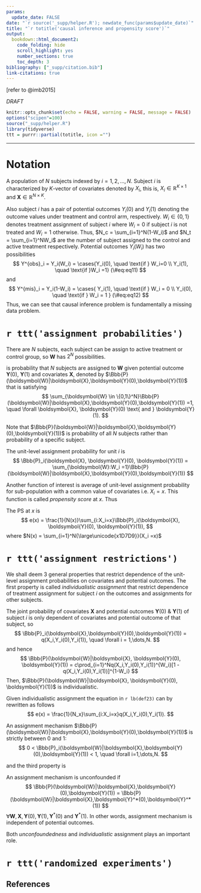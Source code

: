 ```yaml
---
params:
  update_date: FALSE
date: "`r source('_supp/helper.R'); newdate_func(params$update_date)`"
title: "`r totitle('causal inference and propensity score')`"
output: 
  bookdown::html_document2:
    code_folding: hide
    scroll_highlight: yes
    number_sections: true
    toc_depth: 3
bibliography: ["_supp/citation.bib"]
link-citations: true
---
```


\newcommand{\bf}[1]{\boldsymbol{#1}}
\newcommand{\hat}[1]{\widehat{#1}}
\newcommand{\mm}[1]{\mathbb{#1}}
\newcommand{\bar}[1]{\overline{#1}}
\newcommand{\tp}[1]{{#1}^{\top}}
\newcommand{\scr}[1]{\mathscr{#1}}


\def\E{\Bbb{E}}
\def\V{\Bbb{V}}
\def\P{\Bbb{P}}
\def\I{{\large\unicode{x1D7D9}}}
\def\indep{\perp\!\!\!\!\perp}
\newcommand{\overeq}[2]{\stackrel{#1}{#2}}
\def\epsilon{\varepsilon} 
\def\logit{\text{logit}} 


::: {.right .shad}
[refer to @imb2015]
:::

::: {.watermark}
*DRAFT*
:::

```r
knitr::opts_chunk$set(echo = FALSE, warning = FALSE, message = FALSE)
options("scipen"=100)
source("_supp/helper.R")
library(tidyverse)
ttt = purrr::partial(totitle, icon ="")
```

***

# Notation

A population of $N$ subjects indexed by $i = 1,2,\dots,N$. Subject $i$ is characterized by $K$-vector of covariates denoted by $X_i$, this is, $X_i \in \mathbb{R}^{K\times 1}$ and $\bf{X} \in \mathbb{R}^{N\times K}$. 

Also subject $i$ has a pair of potential outcomes $Y_i(0)$ and $Y_i(1)$ denoting the outcome values under treatment and control arm, respectively. $W_i \in \{0,1\}$ denotes treatment assignment of subject $i$ where $W_i = 0$ if subject $i$ is not treated and $W_i=1$ otherwise. Thus, $N_c = \sum_{i=1}^N(1-W_i)$ and $N_t = \sum_{i=1}^NW_i$ are the number of subject assigned to the control and active treatment respectively. Potential outcomes $Y_i(W_i)$ has two possibilities 
$$
Y^{obs}_i = Y_i(W_i) = \cases{Y_i(0), \quad \text{if } W_i=0 \\
Y_i(1), \quad \text{if }W_i =1}
(\#eq:eq11)
$$
and
$$
Y^{mis}_i = Y_i(1-W_i) = \cases{
Y_i(1), \quad \text{if } W_i = 0 \\
Y_i(0), \quad \text{if } W_i = 1
}
(\#eq:eq12)
$$
Thus, we can see that causal inference problem is fundamentally a missing data problem. 

# `r ttt('assignment probabilities')`

There are $N$ subjects, each subject can be assign to active treatment or control group, so $\bf{W}$ has $2^N$ possibilities.

::: {.definition #def21 name="Assignment Mechanism"}
is probability that $N$ subjects are assigned to $\bf{W}$ given potential outcome $\bf{Y}(0)$, $\bf{Y}(1)$ and covariates $\bf{X}$, denoted by $\P(\bf{W}|\bf{X},\bf{Y}(0),\bf{Y}(1))$ that is satisfying 
$$
\sum_{\bf{W} \in \{0,1\}^N}\P(\bf{W}|\bf{X},\bf{Y}(0),\bf{Y}(1)) =1, \quad \forall \bf{X}, \bf{Y}(0) \text{ and } \bf{Y}(1).
$$ 
:::

Note that $\P(\bf{W}|\bf{X},\bf{Y}(0),\bf{Y}(1))$ is probability of all $N$ subjects rather than probability of a specific subject.

::: {.definition #def22 name="Unit assignment probability"}
The unit-level assignment probability for unit $i$ is 
$$
\P_i(\bf{X}, \bf{Y}(0), \bf{Y}(1)) = \sum_{\bf{W}:W_i =1}\P(\bf{W}|\bf{X},\bf{Y}(0),\bf{Y}(1))
$$
:::

Another function of interest is average of unit-level assignment probability for sub-population with a common value of covariates i.e. $X_i = x$. This function is called *propensity score* at $x$. Thus

::: {.definition #def23 name="Propensity Score (PS)"}
The PS at $x$ is 
$$
e(x) = \frac{1}{N(x)}\sum_{i:X_i=x}\P_i(\bf{X}, \bf{Y}(0), \bf{Y}(1)),
$$
where $N(x) = \sum_{i=1}^N\I(X_i =x)$
:::

# `r ttt('assignment restrictions')`

We shall deem 3 general properties that restrict dependence of the unit-level assignment probabilities on covariates and potential outcomes. The first property is called *individualistic assignment* that restrict dependence of treatment assignment for subject $i$ on the outcomes and assignments for other subjects.

::: {.definition #def31 name="Individualistic Assignment"}
The joint probability of covariates $\bf{X}$ and potential outcomes $\bf{Y}(0)$ & $\bf{Y}(1)$ of subject $i$ is only dependent of covariates and potential outcome of that subject, so 
$$
\P_i(\bf{X},\bf{Y}(0),\bf{Y}(1)) = q(X_i,Y_i(0),Y_i(1)), \quad \forall i = 1,\dots,N.
$$
and hence
$$
\P(\bf{W}|\bf{X}, \bf{Y}(0), \bf{Y}(1)) = c\prod_{i=1}^Nq(X_i,Y_i(0),Y_i(1))^{W_i}[1 -q(X_i,Y_i(0),Y_i(1))]^{1-W_i}
$$
Then, $\P(\bf{W}|\bf{X}, \bf{Y}(0), \bf{Y}(1))$ is individualistic. 
:::

Given individualistic assignment the equation in `r lb(def23)` can by rewritten as follows
$$
e(x) = \frac{1}{N_x}\sum_{i:X_i=x}q(X_i,Y_i(0),Y_i(1)).
$$

::: {.definition #def32 name="Probability Assignment"}
An assignment mechanism $\P(\bf{W}|\bf{X},\bf{Y}(0),\bf{Y}(1))$ is strictly between 0 and 1:
$$
0 < \P_i(\bf{W}|\bf{X},\bf{Y}(0),\bf{Y}(1)) < 1, \quad \forall i=1,\dots,N.
$$
:::

and the third property is 

::: {.definition #def33 name="Unconfounded Assignment"}
An assignment mechanism is unconfounded if
$$
\P(\bf{W}|\bf{X},\bf{Y}(0),\bf{Y}(1)) = \P(\bf{W}|\bf{X},\bf{Y}^*(0),\bf{Y}^*(1))
$$
$\forall \bf{W}, \bf{X}, \bf{Y}(0), \bf{Y}(1), \bf{Y}^*(0) \text{ and } \bf{Y}^*(1)$. In other words, assignment mechanism is independent of potential outcomes. 
:::

Both *unconfoundedness* and *individualistic* assignment plays an important role.

# `r ttt('randomized experiments')`








<!-- ----------------------------------------------------------------------------- -->

:::{.shad} 
# References {-}
:::





